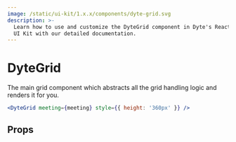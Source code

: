 ```yaml
---
image: /static/ui-kit/1.x.x/components/dyte-grid.svg
description: >-
  Learn how to use and customize the DyteGrid component in Dyte's React Native
  UI Kit with our detailed documentation.
---
```


# DyteGrid

The main grid component which abstracts all the grid handling logic and renders
it for you.

```jsx
<DyteGrid meeting={meeting} style={{ height: '360px' }} />
```

## Props

<PropsTable of="dyte-grid" />

<head>
  <title>React Native UI Kit DyteGrid</title>
</head>

